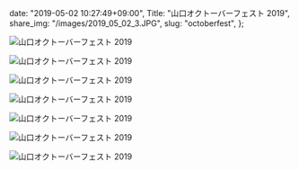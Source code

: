   date: "2019-05-02 10:27:49+09:00",
  Title: "山口オクトーバーフェスト 2019",
  share_img: "/images/2019_05_02_3.JPG",
  slug: "octoberfest",
};

![山口オクトーバーフェスト 2019](/images/2019_05_02_3.JPG)

![山口オクトーバーフェスト 2019](/images/2019_05_02_4.JPG)

![山口オクトーバーフェスト 2019](/images/2019_05_02_5.JPG)

![山口オクトーバーフェスト 2019](/images/2019_05_02_6.JPG)

![山口オクトーバーフェスト 2019](/images/2019_05_02_7.JPG)

![山口オクトーバーフェスト 2019](/images/2019_05_02_8.JPG)

![山口オクトーバーフェスト 2019](/images/2019_05_02_9.JPG)
